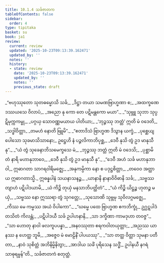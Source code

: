 ```yaml
---
title: 10.1.4 သင်္ခဇာတက
tableOfContents: false
sidebar:
  order: 4
type: tipitaka
basket: su
book: ja1
review:
  current: review
  updated: '2025-10-23T09:13:39.162471'
  updated_by: ''
  notes: ''
  history:
  - state: review
    date: '2025-10-23T09:13:39.162471'
    updated_by: ''
    notes: ''
    previous_state: draft
---
```



<ReviewStatus review={frontmatter.review} showDetails={true} />

<HypothesisAnnotation frontmatter={frontmatter} />

<DynamicBreadcrumb />

<Division number="39" book="ja1" e="ch" v="22" p="205">

<Paragraph number="1950" type="verses" book="ja1">
_“ဗဟုဿုတော သုတဓမ္မောသိ သင်္ခ,_  
_ဒိဋ္ဌာ တယာ သမဏဗြာဟ္မဏာ စ;_  
_အထက္ခဏေ ဒဿယသေ ဝိလာပံ,_  
_အညော နု ကော တေ ပဋိမန္တကော မယာ”._  

</Paragraph>

</Division>
<Division number="40" book="ja1" e="ch" v="22" p="205">

<Paragraph number="1951" type="verses" book="ja1">
_“သုဗ္ဘူ သုဘာ သုပ္ပဋိမုက္ကကမ္ဗု,_  
_ပဂ္ဂယှ သောဝဏ္ဏမယာယ ပါတိယာ;_  
_‘ဘုဉ္ဇဿု ဘတ္တံ’ ဣတိ မံ ဝဒေတိ,_  
_သဒ္ဓါဝိတ္တာ_  
_တမဟံ နောတိ ဗြူမိ”._  

</Paragraph>

</Division>
<Division number="41" book="ja1" e="ch" v="22" p="206">

<Paragraph number="1952" type="verses" book="ja1">
_“ဧတာဒိသံ ဗြာဟ္မဏ ဒိသွာန ယက္ခံ,_  
_ပုစ္ဆေယျ ပေါသော သုခမာသိသာနော;_  
ဥဋ္ဌေဟိ နံ ပဉ္ဇလိကာဘိပုစ္ဆ,_  
_ဒေဝီ နုသိ တွံ ဥဒ မာနုသီ နု”._  

</Paragraph>

</Division>
<Division number="42" book="ja1" e="ch" v="22" p="206">

<Paragraph number="1953" type="verses" book="ja1">
_“ယံ တွံ သုခေနာဘိသမေက္ခသေ မံ,_  
_ဘုဉ္ဇဿု ဘတ္တံ ဣတိ မံ ဝဒေသိ;_  
_ပုစ္ဆာမိ တံ နာရိ မဟာနုဘာဝေ,_  
_ဒေဝီ နုသိ တွံ ဥဒ မာနုသီ နု”._  

</Paragraph>

</Division>
<Division number="43" book="ja1" e="ch" v="22" p="206">

<Paragraph number="1954" type="verses" book="ja1">
_“ဒေဝီ အဟံ သင်္ခ မဟာနုဘာဝါ,_  
ဣဓာဂတာ သာဂရဝါရိမဇ္ဈေ;_  
_အနုကမ္ပိကာ နော စ ပဒုဋ္ဌစိတ္တာ,_  
_တဝေဝ အတ္ထာယ ဣဓာဂတာသ္မိ._  

</Paragraph>

</Division>
<Division number="44" book="ja1" e="ch" v="22" p="206">

<Paragraph number="1955" type="verses" book="ja1">
ဣဓန္နပါနံ သယနာသနဉ္စ,_  
_ယာနာနိ နာနာဝိဝိဓာနိ သင်္ခ;_  
_သဗ္ဗဿ တျာဟံ ပဋိပါဒယာမိ,_  
_ယံ ကိဉ္စိ တုယှံ မနသာဘိပတ္ထိတံ”._  

</Paragraph>

</Division>
<Division number="45" book="ja1" e="ch" v="22" p="206">

<Paragraph number="1956" type="verses" book="ja1">
_“ယံ ကိဉ္စိ ယိဋ္ဌဉ္စ ဟုတဉ္စ မယှံ,_  
_သဗ္ဗဿ နော ဣဿရာ တွံ သုဂတ္တေ;_  
_သုသောဏိ သုဗ္ဘမု သုဝိလဂ္ဂမဇ္ဈေ,_  
_ကိဿ မေ ကမ္မဿ အယံ ဝိပါကော”._  

</Paragraph>

</Division>
<Division number="46" book="ja1" e="ch" v="22" p="206">

<Paragraph number="1957" type="verses" book="ja1">
_“ဃမ္မေ ပထေ ဗြာဟ္မဏ ဧကဘိက္ခုံ,_  
ဥဂ္ဃဋ္ဋပါဒံ တသိတံ ကိလန္တံ;_  
_ပဋိပါဒယီ သင်္ခ ဥပါဟနာနိ,_  
_သာ ဒက္ခိဏာ ကာမဒုဟာ တဝဇ္ဇ”._  

</Paragraph>

</Division>
<Division number="47" book="ja1" e="ch" v="22" p="207">

<Paragraph number="1958" type="verses" book="ja1">
_“သာ ဟောတု နာဝါ ဖလကူပပန္နာ,_  
_အနဝဿုတာ ဧရကဝါတယုတ္တာ;_  
_အညဿ ယာနဿ န ဟေတ္ထ ဘူမိ,_  
_အဇ္ဇေဝ မံ မောဠိနိံ ပါပယဿု”._  

</Paragraph>

</Division>
<Division number="48" book="ja1" e="ch" v="22" p="207">

<Paragraph number="1959" type="verses" book="ja1">
_“သာ တတ္ထ ဝိတ္တာ သုမနာ ပတီတာ,_  
_နာဝံ သုစိတ္တံ အဘိနိမ္မိနိတွာ;_  
_အာဒါယ သင်္ခံ ပုရိသေန သဒ္ဓိံ,_  
ဥပါနယီ နဂရံ သာဓုရမ္မန်”တိ._  


</Paragraph>
</Division>

<Paragraph number="1960" type="center" book="ja1">
သင်္ခဇာတကံ စတုတ္ထံ.
</Paragraph>